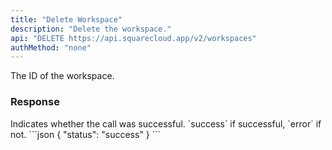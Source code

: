 ```yaml
---
title: "Delete Workspace"
description: "Delete the workspace."
api: "DELETE https://api.squarecloud.app/v2/workspaces"
authMethod: "none"
---
```



<Authorization />

<ParamField body="workspaceId" type="string" placeholder="Workspace Id">
  The ID of the workspace.
</ParamField>

### Response

<ResponseField name="status" type="string">
  Indicates whether the call was successful. `success` if successful, `error` if not.
</ResponseField>

<ResponseExample>
```json
{
  "status": "success"
}
```
</ResponseExample>
